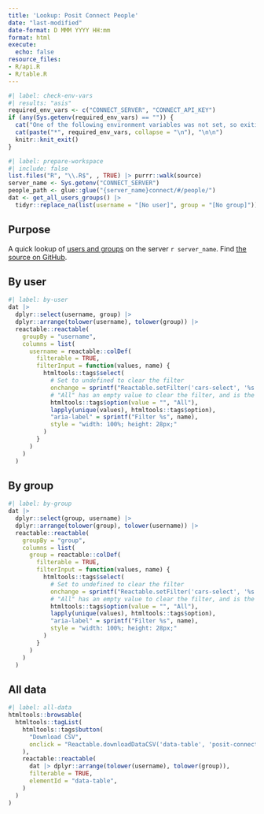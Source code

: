 ---
title: 'Lookup: Posit Connect People'
date: "last-modified"
date-format: D MMM YYYY HH:mm
format: html
execute:
  echo: false
resource_files:
- R/api.R
- R/table.R
---

```{r}
#| label: check-env-vars
#| results: "asis"
required_env_vars <- c("CONNECT_SERVER", "CONNECT_API_KEY")
if (any(Sys.getenv(required_env_vars) == "")) {
  cat("One of the following environment variables was not set, so exiting \n\n")
  cat(paste("*", required_env_vars, collapse = "\n"), "\n\n")
  knitr::knit_exit() 
}
```

```{r}
#| label: prepare-workspace
#| include: false
list.files("R", "\\.R$", , TRUE) |> purrr::walk(source)
server_name <- Sys.getenv("CONNECT_SERVER")
people_path <- glue::glue("{server_name}connect/#/people/")
dat <- get_all_users_groups() |> 
  tidyr::replace_na(list(username = "[No user]", group = "[No group]"))
```

## Purpose

A quick lookup of [users and groups](`r people_path`) on the server `r server_name`. Find [the source on GitHub](https://github.com/The-Strategy-Unit/posit-connect-people/).

## By user

```{r}
#| label: by-user
dat |>
  dplyr::select(username, group) |> 
  dplyr::arrange(tolower(username), tolower(group)) |> 
  reactable::reactable(
    groupBy = "username",
    columns = list(
      username = reactable::colDef(
        filterable = TRUE,
        filterInput = function(values, name) {
          htmltools::tags$select(
            # Set to undefined to clear the filter
            onchange = sprintf("Reactable.setFilter('cars-select', '%s', event.target.value || undefined)", name),
            # "All" has an empty value to clear the filter, and is the default option
            htmltools::tags$option(value = "", "All"),
            lapply(unique(values), htmltools::tags$option),
            "aria-label" = sprintf("Filter %s", name),
            style = "width: 100%; height: 28px;"
          )
        }
      )
    )
  )
```

## By group

```{r}
#| label: by-group
dat |>
  dplyr::select(group, username) |>
  dplyr::arrange(tolower(group), tolower(username)) |> 
  reactable::reactable(
    groupBy = "group",
    columns = list(
      group = reactable::colDef(
        filterable = TRUE,
        filterInput = function(values, name) {
          htmltools::tags$select(
            # Set to undefined to clear the filter
            onchange = sprintf("Reactable.setFilter('cars-select', '%s', event.target.value || undefined)", name),
            # "All" has an empty value to clear the filter, and is the default option
            htmltools::tags$option(value = "", "All"),
            lapply(unique(values), htmltools::tags$option),
            "aria-label" = sprintf("Filter %s", name),
            style = "width: 100%; height: 28px;"
          )
        }
      )
    )
  )
```

## All data

```{r}
#| label: all-data
htmltools::browsable(
  htmltools::tagList(
    htmltools::tags$button(
      "Download CSV",
      onclick = "Reactable.downloadDataCSV('data-table', 'posit-connect-people.csv')"
    ),
    reactable::reactable(
      dat |> dplyr::arrange(tolower(username), tolower(group)),
      filterable = TRUE,
      elementId = "data-table",
    )
  )
)
```
